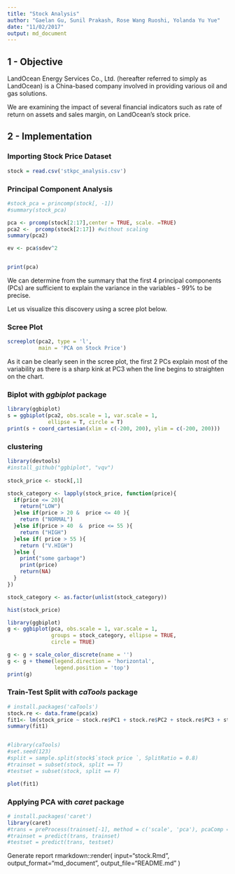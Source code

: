 ```yaml
---
title: "Stock Analysis"
author: "Gaelan Gu, Sunil Prakash, Rose Wang Ruoshi, Yolanda Yu Yue"
date: "11/02/2017"
output: md_document
---
```


1 - Objective
----------------
LandOcean Energy Services Co., Ltd. (hereafter referred to simply as LandOcean) is a China-based company involved in providing various oil and gas solutions.

We are examining the impact of several financial indicators such as rate of return on assets and sales margin, on LandOcean's stock price.

2 - Implementation
----------------

### Importing Stock Price Dataset
```r
stock = read.csv('stkpc_analysis.csv')
```

### Principal Component Analysis
```r
#stock_pca = princomp(stock[, -1])
#summary(stock_pca)

pca <- prcomp(stock[2:17],center = TRUE, scale. =TRUE)
pca2 <-  prcomp(stock[2:17]) #without scaling
summary(pca2)

ev <- pca$sdev^2


print(pca)
```
We can determine from the summary that the first 4 principal components (PCs) are sufficient to explain the variance in the variables - 99% to be precise.

Let us visualize this discovery using a scree plot below.

### Scree Plot 
```r
screeplot(pca2, type = 'l',
          main = 'PCA on Stock Price')
```

As it can be clearly seen in the scree plot, the first 2 PCs explain most of the variability as there is a sharp kink at PC3 when the line begins to straighten on the chart.

### Biplot with *ggbiplot* package
```r
library(ggbiplot)
s = ggbiplot(pca2, obs.scale = 1, var.scale = 1, 
             ellipse = T, circle = T)
print(s + coord_cartesian(xlim = c(-200, 200), ylim = c(-200, 200)))
```

### clustering

```r

library(devtools)
#install_github("ggbiplot", "vqv")
 
stock_price <- stock[,1]

stock_category <- lapply(stock_price, function(price){
  if(price <= 20){
    return("LOW")
  }else if(price > 20 &  price <= 40 ){
    return ("NORMAL")
  }else if(price > 40  &  price <= 55 ){
    return ("HIGH")
  }else if( price > 55 ){
    return ("V.HIGH")
  }else {
    print("some garbage")
    print(price)
    return(NA)
  }
})

stock_category <- as.factor(unlist(stock_category))

hist(stock_price)

library(ggbiplot)
g <- ggbiplot(pca, obs.scale = 1, var.scale = 1, 
              groups = stock_category, ellipse = TRUE, 
              circle = TRUE)

g <- g + scale_color_discrete(name = '')
g <- g + theme(legend.direction = 'horizontal', 
               legend.position = 'top')
print(g)

```


### Train-Test Split with *caTools* package
```r
# install.packages('caTools')
stock.re <- data.frame(pca$x)
fit1<- lm(stock_price ~ stock.re$PC1 + stock.re$PC2 + stock.re$PC3 + stock.re$PC4 + stock.re$PC5 + stock.re$PC6, data=stock.re)
summary(fit1)


#library(caTools)
#set.seed(123)
#split = sample.split(stock$`stock price `, SplitRatio = 0.8)
#trainset = subset(stock, split == T)
#testset = subset(stock, split == F)
```

```r

plot(fit1)


```


### Applying PCA with *caret* package
```r
# install.packages('caret')
library(caret)
#trans = preProcess(trainset[-1], method = c('scale', 'pca'), pcaComp = 2)
#trainset = predict(trans, trainset)
#testset = predict(trans, testset)
```


Generate report
rmarkdown::render(
  input="stock.Rmd", 
  output_format="md_document", 
  output_file="README.md"
) 

